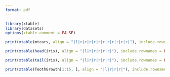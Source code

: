 ```yaml
---
format: pdf
---
```


\pagenumbering{gobble}

```r
library(xtable)
library(datasets)
options(xtable.comment = FALSE)
```

```r
print(xtable(mtcars, align = "|l|r|r|r|r|r|r|r|r|r|r|r|"), include.rownames = FALSE)
```

\clearpage

```r
print(xtable(head(iris), align = "|l|r|r|r|r|r|"), include.rownames = FALSE)
```

\vspace{20em}

```r
print(xtable(tail(iris), align = "|l|r|r|r|r|r|"), include.rownames = FALSE)
```

\clearpage

```r
print(xtable(ToothGrowth[1:15, ], align = "|l|r|r|r|"), include.rownames = FALSE)
```
